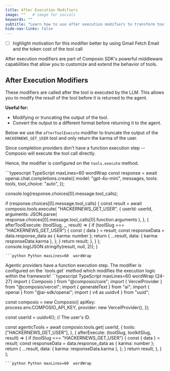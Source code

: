 ```yaml
---
title: After Execution Modifiers
image: ""   # image for socials
keywords: ""
subtitle: "Learn how to use after execution modifiers to transform tool results after execution."
hide-nav-links: false
---
```


- [ ] highlight motivation for this modifier better by using Gmail Fetch Email and the token cost of the tool call

After execution modifiers are part of Composio SDK's powerful middleware capabilities that allow you to customize and extend the behavior of tools.

## After Execution Modifiers
These modifiers are called after the tool is executed by the LLM. This allows you to modify the *result* of the tool before it is returned to the agent.

**Useful for:**
- Modifying or truncating the output of the tool.
- Convert the output to a different format before returning it to the agent.


<Note>Below we use the `afterToolExecute` modifier to truncate the output of the `HACKERNEWS_GET_USER` tool and only return the karma of the user.</Note>

<Tabs>
<Tab title="With Chat Completions">
Since completion providers don't have a function execution step -- Composio will execute the tool call directly.

Hence, the modifier is configured on the `tools.execute` method.

<CodeGroup>
```typescript TypeScript maxLines=60  wordWrap
const response = await openai.chat.completions.create({
  model: "gpt-4o-mini",
  messages,
  tools: tools,
  tool_choice: "auto",
});

console.log(response.choices[0].message.tool_calls);

if (response.choices[0].message.tool_calls) {
  const result = await composio.tools.execute(
    "HACKERNEWS_GET_USER",
    {
      userId: userId,
      arguments: JSON.parse(
        response.choices[0].message.tool_calls[0].function.arguments
      ),
    },
    {
      afterToolExecute: (toolSlug, _, result) => {
        if (toolSlug === "HACKERNEWS_GET_USER") {
          const { data } = result;
          const responseData = data.response_data as { karma: number };
          return {
            ...result,
            data: {
              karma: responseData.karma
            },
          };
        }
        return result;
      },
    }
  );
  console.log(JSON.stringify(result, null, 2));
}
```
```python Python maxLines=60  wordWrap

```
</CodeGroup>
</Tab>

<Tab title="With Agentic Frameworks">
Agentic providers have a function execution step.
The modifier is configured on the `tools.get` method which modifies the execution logic within the framework!
<CodeGroup>
```typescript TypeScript maxLines=60  wordWrap {24-27}
import { Composio } from "@composio/core";
import { VercelProvider } from "@composio/vercel";
import { generateText } from "ai";
import { openai } from "@ai-sdk/openai";
import { v4 as uuidv4 } from "uuid";

const composio = new Composio({
  apiKey: process.env.COMPOSIO_API_KEY,
  provider: new VercelProvider(),
});

const userId = uuidv4(); // The user's ID.

const agenticTools = await composio.tools.get(
  userId,
  {
    tools: ["HACKERNEWS_GET_USER"],
  },
  {
    afterExecute: (toolSlug, toolkitSlug, result) => {
      if (toolSlug === "HACKERNEWS_GET_USER") {
        const { data } = result;
        const responseData = data.response_data as { karma: number };
        return {
          ...result,
          data: {
            karma: responseData.karma
          },
        };
      }
      return result;
    },
  }
);
```
```python Python maxLines=60  wordWrap

```
</CodeGroup>
</Tab>
</Tabs> 